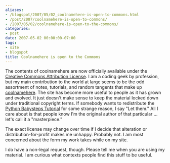 ```yaml
---
aliases:
- /blogspot/2007/05/02_coolnamehere-is-open-to-commons.html
- /post/2007/coolnamehere-is-open-to-commons/
- /2007/05/02/coolnamehere-is-open-to-the-commons/
categories:
- post
date: 2007-05-02 00:00:00-07:00
tags:
- site
- blogspot
title: Coolnamehere is open to the Commons
---
```


[Creative Commons Attribution License]: http://creativecommons.org/licenses/by/4.0/
[coolnamehere]: /tags/coolnamehere/
[python-babysteps]: /post/2001/01/python-babysteps-tutorial/

The contents of coolnamehere are now officially available under the [Creative
Commons Attribution License][]. I am a coding geek by profession, but my main
contribution to the world at large seems to be the odd assortment of notes,
tutorials, and random tangents that make up [coolnamehere][coolnamehere]. The
site has become more useful to people as it has grown and evolved. It just
doesn't make sense to keep the material locked down under traditional copyright
terms. If somebody wants to redistribute the [Python Babysteps
Tutorial][python-babysteps] for some strange reason, I say "Let them." All I
care about is that people know I'm the original author of that particular ...
let's call it a "masterpiece."

The exact license may change over time if I decide that alteration or
distribution-for-profit makes me unhappy. Probably not. I am most concerned
about the form my work takes while on my site.

I do have a non-legal request, though. Please tell me when you are using my
material. I am curious what contexts people find this stuff to be useful.
